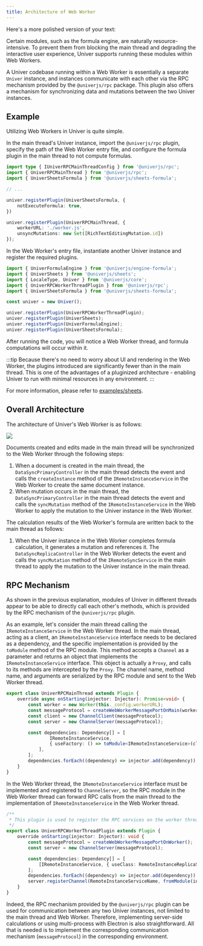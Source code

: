 ```yaml
---
title: Architecture of Web Worker
---
```


Here's a more polished version of your text:

Certain modules, such as the formula engine, are naturally resource-intensive. To prevent them from blocking the main thread and degrading the interactive user experience, Univer supports running these modules within Web Workers.

A Univer codebase running within a Web Worker is essentially a separate `Univer` instance, and instances communicate with each other via the RPC mechanism provided by the `@univerjs/rpc` package. This plugin also offers a mechanism for synchronizing data and mutations between the two Univer instances.

## Example

Utilizing Web Workers in Univer is quite simple.

In the main thread's Univer instance, import the `@univerjs/rpc` plugin, specify the path of the Web Worker entry file, and configure the formula plugin in the main thread to not compute formulas.

```typescript
import type { IUniverRPCMainThreadConfig } from '@univerjs/rpc';
import { UniverRPCMainThread } from '@univerjs/rpc';
import { UniverSheetsFormula } from '@univerjs/sheets-formula';

// ...

univer.registerPlugin(UniverSheetsFormula, {
    notExecuteFormula: true,
})

univer.registerPlugin(UniverRPCMainThread, {
    workerURL: './worker.js',
    unsyncMutations: new Set([RichTextEditingMutation.id])
});
```

In the Web Worker's entry file, instantiate another Univer instance and register the required plugins.

```typescript
import { UniverFormulaEngine } from '@univerjs/engine-formula';
import { UniverSheets } from '@univerjs/sheets';
import { LocaleType, Univer } from '@univerjs/core';
import { UniverRPCWorkerThreadPlugin } from '@univerjs/rpc';
import { UniverSheetsFormula } from '@univerjs/sheets-formula';

const univer = new Univer();

univer.registerPlugin(UniverRPCWorkerThreadPlugin);
univer.registerPlugin(UniverSheets);
univer.registerPlugin(UniverFormulaEngine);
univer.registerPlugin(UniverSheetsFormula);
```

After running the code, you will notice a Web Worker thread, and formula computations will occur within it.

:::tip
Because there's no need to worry about UI and rendering in the Web Worker, the plugins introduced are significantly fewer than in the main thread. This is one of the advantages of a pluginized architecture - enabling Univer to run with minimal resources in any environment.
:::

For more information, please refer to [examples/sheets](https://github.com/dream-num/univer/tree/dev/examples/sheets).

## Overall Architecture

The architecture of Univer's Web Worker is as follows:

![](@/assets/img/web-worker-architecture.png)

Documents created and edits made in the main thread will be synchronized to the Web Worker through the following steps:

1. When a document is created in the main thread, the `DataSyncPrimaryController` in the main thread detects the event and calls the `createInstance` method of the `IRemoteInstanceService` in the Web Worker to create the same document instance.
2. When mutation occurs in the main thread, the `DataSyncPrimaryController` in the main thread detects the event and calls the `syncMutation` method of the `IRemoteInstanceService` in the Web Worker to apply the mutation to the Univer instance in the Web Worker.

The calculation results of the Web Worker's formula are written back to the main thread as follows:

1. When the Univer instance in the Web Worker completes formula calculation, it generates a mutation and references it. The `DataSyncReplicaController` in the Web Worker detects the event and calls the `syncMutation` method of the `IRemoteSyncService` in the main thread to apply the mutation to the Univer instance in the main thread.

## RPC Mechanism

As shown in the previous explanation, modules of Univer in different threads appear to be able to directly call each other's methods, which is provided by the RPC mechanism of the `@univerjs/rpc` plugin.

As an example, let's consider the main thread calling the `IRemoteInstanceService` in the Web Worker thread. In the main thread, acting as a client, an `IRemoteInstanceService` interface needs to be declared as a dependency, and the specific implementation is provided by the `toModule` method of the RPC module. This method accepts a `Channel` as a parameter and returns an object that implements the `IRemoteInstanceService` interface. This object is actually a `Proxy`, and calls to its methods are intercepted by the `Proxy`. The channel name, method name, and arguments are serialized by the RPC module and sent to the Web Worker thread.

```typescript
export class UniverRPCMainThread extends Plugin {
    override async onStarting(injector: Injector): Promise<void> {
        const worker = new Worker(this._config.workerURL);
        const messageProtocol = createWebWorkerMessagePortOnMain(worker);
        const client = new ChannelClient(messageProtocol);
        const server = new ChannelServer(messageProtocol);

        const dependencies: Dependency[] = [
                IRemoteInstanceService,
                { useFactory: () => toModule<IRemoteInstanceService>(client.getChannel(RemoteInstanceServiceName)) },
            ],
        ];
        dependencies.forEach((dependency) => injector.add(dependency));
    }
}
```

In the Web Worker thread, the `IRemoteInstanceService` interface must be implemented and registered to `ChannelServer`, so the RPC module in the Web Worker thread can forward RPC calls from the main thread to the implementation of `IRemoteInstanceService` in the Web Worker thread.

```typescript
/**
 * This plugin is used to register the RPC services on the worker thread.
 */
export class UniverRPCWorkerThreadPlugin extends Plugin {
    override onStarting(injector: Injector): void {
        const messageProtocol = createWebWorkerMessagePortOnWorker();
        const server = new ChannelServer(messageProtocol);

        const dependencies: Dependency[] = [
            [IRemoteInstanceService, { useClass: RemoteInstanceReplicaService }],
        ];
        dependencies.forEach((dependency) => injector.add(dependency));
        server.registerChannel(RemoteInstanceServiceName, fromModule(injector.get(IRemoteInstanceService)));
    }
}
```

Indeed, the RPC mechanism provided by the `@univerjs/rpc` plugin can be used for communication between any two Univer instances, not limited to the main thread and Web Worker. Therefore, implementing server-side calculations or using multi-process with Electron is also straightforward. All that is needed is to implement the corresponding communication mechanism (`messageProtocol`) in the corresponding environment.